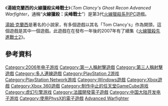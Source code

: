 {{unreferenced|time=2010-10-08T02:52:17+00:00}}

{{noteTA|G1=Games}}

{{Infobox VG
| title =湯姆克蘭西 火線獵殺 先進戰士
| image = File:火線獵殺：先進戰士.jpg
| developer = [[Ubisoft|Ubisoft 巴黎]]<br /><small>([[Xbox_360|Xbox 360]]) (campaign)</small><br />[[Red_Storm_Entertainment|Red Storm Entertainment]]<br /><small> ([[Xbox_360|Xbox 360]]) (多人連線)</small><br />[[Ubisoft|Ubisoft Shanghai]]<br /><small>([[Xbox|Xbox]])</small><br />Ubisoft Paris<br /><small>([[PS2|PS2]])</small><br />[[GRIN_(company)|GRIN]]<br /><small>([[Microsoft_Windows|Windows]])</small>
| publisher = [[育碧軟體|育碧軟體]]
| designer =
| composer = [[Tom_Salta|Tom Salta]]
| series = 《[[火線獵殺系列|火線獵殺]]》系列
| engine = [[YETI_engine|YETI engine]]<br /><small>(Xbox 360)</small><br />[[虚幻引擎|虚幻引擎 2]]<br /><small>(Xbox & PS2)</small><br />[[Diesel_game_engine|Diesel engine]]<br /><small>([[Microsoft_Windows|Windows]])</small>
| released = {{collapsible list|title=March 9, 2006|'''Xbox 360'''{{Vgrelease|NA|March 9, 2006|EU|March 10, 2006}}'''Xbox'''{{Vgrelease|NA|March 9, 2006|EU|March 17, 2006}}'''PlayStation 2'''{{Vgrelease|NA|March 28, 2006|EU|March 31, 2006}}'''Windows'''{{Vgrelease|NA|May 9, 2006|EU|May 5, 2006}}}}
| genre = [[Tactical_shooter|Tactical shooter]]
| modes = [[單人遊戲|單人遊戲]], [[多人連線遊戲|多人連線]]
| platforms = [[Xbox_360|Xbox 360]], [[Xbox|Xbox]], [[PlayStation_2|PlayStation 2]], [[Microsoft_Windows|Windows]]
}}
《'''湯姆克蘭西的火線獵殺尖峰戰士'''》（''Tom Clancy's Ghost Recon Advanced Warfighter''，通稱“'''火線獵殺：尖峰戰士'''”）是第3代[[火線獵殺系列|火線獵殺系列]]PC遊戲。

[[湯姆·克蘭西|湯姆·克蘭西]]是著名的小說家，有多個遊戲以其名「Tom Clancy's」作為開頭，這個遊戲是其中一個遊戲。此遊戲在在發布一年後的2007年有了續集《[[火線獵殺先進戰士2|火線獵殺先進戰士2]]》。

==參考資料==
{{reflist|30em}}

{{湯姆·克蘭西遊戲}}

{{DEFAULTSORT:Ghost Recon Advanced Warfighter}}
[[Category:2006年电子游戏|Category:2006年电子游戏]]
[[Category:第一人稱射擊遊戲|Category:第一人稱射擊遊戲]]
[[Category:第三人稱射擊遊戲|Category:第三人稱射擊遊戲]]
[[Category:多人連線遊戲|Category:多人連線遊戲]]
[[Category:PlayStation_2游戏|Category:PlayStation 2游戏]]
[[Category:PlayStation_Network游戏|Category:PlayStation Network游戏]]
[[Category:Windows遊戲|Category:Windows遊戲]]
[[Category:Xbox遊戲|Category:Xbox遊戲]]
[[Category:Xbox_360遊戲|Category:Xbox 360遊戲]]
[[Category:制作中止的任天堂GameCube游戏|Category:制作中止的任天堂GameCube游戏]]
[[Category:虚幻引擎游戏|Category:虚幻引擎游戏]]
[[Category:法國開發電子遊戲|Category:法國開發電子遊戲]]
[[Category:中国大陆开发电子游戏|Category:中国大陆开发电子游戏]]
[[Category:使用PhysX的電子遊戲|Category:使用PhysX的電子遊戲]]
[[Category:火線獵殺系列|Advanced Warfighter]]